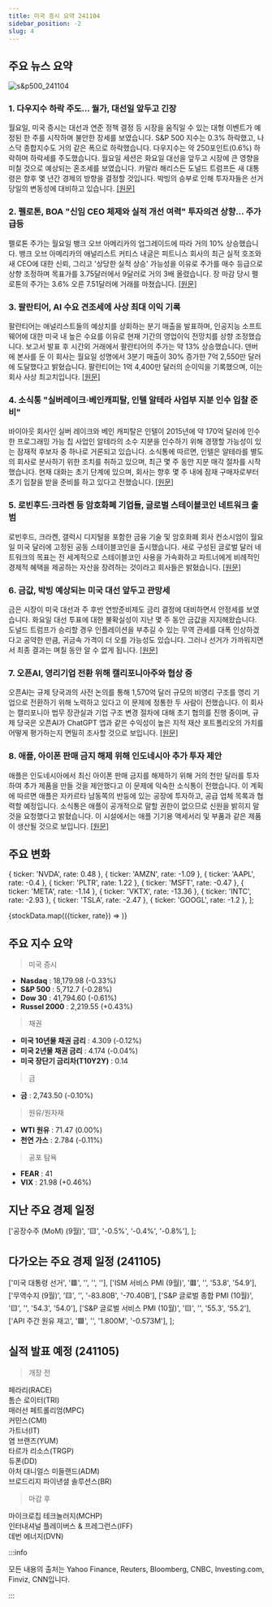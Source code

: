 ```yaml
---
title: 미국 증시 요약 241104
sidebar_position: -2
slug: 4
---
```


## 주요 뉴스 요약

![s&p500_241104](/map/241104.png)

### 1. **다우지수 하락 주도... 월가, 대선일 앞두고 긴장**

월요일, 미국 증시는 대선과 연준 정책 결정 등 시장을 움직일 수 있는 대형 이벤트가 예정된 한 주를 시작하며 불안한 장세를 보였습니다. S&P 500 지수는 0.3% 하락했고, 나스닥 종합지수도 거의 같은 폭으로 하락했습니다. 다우지수는 약 250포인트(0.6%) 하락하며 하락세를 주도했습니다. 월요일 세션은 화요일 대선을 앞두고 시장에 큰 영향을 미칠 것으로 예상되는 혼조세를 보였습니다. 카말라 해리스든 도널드 트럼프든 새 대통령은 향후 몇 년간 경제의 방향을 결정할 것입니다. 박빙의 승부로 인해 투자자들은 선거 당일의 변동성에 대비하고 있습니다. [[원문]](https://finance.yahoo.com/news/live/stock-market-today-dow-leads-stocks-lower-as-wall-street-braces-for-election-day-210042676.html)

### 2. **펠로톤, BOA "신임 CEO 체제와 실적 개선 여력" 투자의견 상향... 주가 급등**

펠로톤 주가는 월요일 뱅크 오브 아메리카의 업그레이드에 따라 거의 10% 상승했습니다. 뱅크 오브 아메리카의 애널리스트 커티스 내글은 피트니스 회사의 최근 실적 호조와 새 CEO에 대한 신뢰, 그리고 '상당한 실적 상승' 가능성을 이유로 주가를 매수 등급으로 상향 조정하며 목표가를 3.75달러에서 9달러로 거의 3배 올렸습니다. 장 마감 당시 펠로톤의 주가는 3.6% 오른 7.51달러에 거래를 마쳤습니다. [[원문]](https://finance.yahoo.com/news/peloton-stock-surges-as-bank-of-america-upgrades-on-new-ceo-substantial-earnings-upside-184229470.html)

### 3. **팔란티어, AI 수요 견조세에 사상 최대 이익 기록**

팔란티어는 애널리스트들의 예상치를 상회하는 분기 매출을 발표하며, 인공지능 소프트웨어에 대한 미국 내 높은 수요를 이유로 현재 기간의 영업이익 전망치를 상향 조정했습니다. 보고서 발표 후 시간외 거래에서 팔란티어의 주가는 약 13% 상승했습니다. 덴버에 본사를 둔 이 회사는 월요일 성명에서 3분기 매출이 30% 증가한 7억 2,550만 달러에 도달했다고 밝혔습니다. 팔란티어는 1억 4,400만 달러의 순이익을 기록했으며, 이는 회사 사상 최고치입니다. [[원문]](https://finance.yahoo.com/news/palantir-reports-record-profit-cites-211608273.html)

### 4. **소식통 "실버레이크·베인캐피탈, 인텔 알테라 사업부 지분 인수 입찰 준비"**

바이아웃 회사인 실버 레이크와 베인 캐피탈은 인텔이 2015년에 약 170억 달러에 인수한 프로그래밍 가능 칩 사업인 알테라의 소수 지분을 인수하기 위해 경쟁할 가능성이 있는 잠재적 후보자 중 하나로 거론되고 있습니다. 소식통에 따르면, 인텔은 알테라를 별도의 회사로 분사하기 위한 조치를 취하고 있으며, 최근 몇 주 동안 지분 매각 절차를 시작했습니다. 현재 대화는 초기 단계에 있으며, 회사는 향후 몇 주 내에 잠재 구매자로부터 초기 입찰을 받을 준비를 하고 있다고 전했습니다. [[원문]](https://www.reuters.com/markets/deals/silver-lake-bain-prepare-bid-multi-billion-stake-intels-altera-unit-sources-say-2024-11-04/)

### 5. **로빈후드·크라켄 등 암호화폐 기업들, 글로벌 스테이블코인 네트워크 출범**

로빈후드, 크라켄, 갤럭시 디지털을 포함한 금융 기술 및 암호화폐 회사 컨소시엄이 월요일 미국 달러에 고정된 공동 스테이블코인을 출시했습니다. 새로 구성된 글로벌 달러 네트워크의 목표는 전 세계적으로 스테이블코인 사용을 가속화하고 파트너에게 비례적인 경제적 혜택을 제공하는 자산을 장려하는 것이라고 회사들은 밝혔습니다. [[원문]](https://www.reuters.com/technology/crypto-firms-including-robinhood-kraken-launch-global-stablecoin-network-2024-11-04/)

### 6. **금값, 박빙 예상되는 미국 대선 앞두고 관망세**

금은 시장이 미국 대선과 주 후반 연방준비제도 금리 결정에 대비하면서 안정세를 보였습니다. 화요일 대선 투표에 대한 불확실성이 지난 몇 주 동안 금값을 지지해왔습니다. 도널드 트럼프가 승리할 경우 인플레이션을 부추길 수 있는 무역 관세를 대폭 인상하겠다고 공약한 만큼, 귀금속 가격이 더 오를 가능성도 있습니다. 그러나 선거가 가까워지면서 최종 결과는 며칠 동안 알 수 없게 됩니다. [[원문]](https://www.bloomberg.com/news/articles/2024-11-05/gold-xauusd-steady-as-market-holds-breath-before-tight-us-election?srnd=phx-markets&embedded-checkout=true)

### 7. **오픈AI, 영리기업 전환 위해 캘리포니아주와 협상 중**

오픈AI는 규제 당국과의 사전 논의를 통해 1,570억 달러 규모의 비영리 구조를 영리 기업으로 전환하기 위해 노력하고 있다고 이 문제에 정통한 두 사람이 전했습니다. 이 회사는 캘리포니아 법무 장관실과 기업 구조 변경 절차에 대해 초기 협의를 진행 중이며, 규제 당국은 오픈AI가 ChatGPT 앱과 같은 수익성이 높은 지적 재산 포트폴리오의 가치를 어떻게 평가하는지 면밀히 조사할 것으로 보입니다. [[원문]](https://www.bloomberg.com/news/articles/2024-11-04/openai-in-talks-with-california-to-become-for-profit-company?srnd=homepage-asia&embedded-checkout=true)

### 8. **애플, 아이폰 판매 금지 해제 위해 인도네시아 추가 투자 제안**

애플은 인도네시아에서 최신 아이폰 판매 금지를 해제하기 위해 거의 천만 달러를 투자하여 추가 제품을 만들 것을 제안했다고 이 문제에 익숙한 소식통이 전했습니다. 이 계획에 따르면 애플은 자카르타 남동쪽의 반둥에 있는 공장에 투자하고, 공급 업체 목록과 협력할 예정입니다. 소식통은 애플이 공개적으로 말할 권한이 없으므로 신원을 밝히지 말 것을 요청했다고 밝혔습니다. 이 시설에서는 애플 기기용 액세서리 및 부품과 같은 제품이 생산될 것으로 보입니다. [[원문]](https://www.bloomberg.com/news/articles/2024-11-05/apple-to-offer-extra-indonesia-investment-to-lift-iphone-ban?srnd=homepage-asia)

## 주요 변화

  { ticker: 'NVDA', rate: 0.48 },
  { ticker: 'AMZN', rate: -1.09 },
  { ticker: 'AAPL', rate: -0.4 },
  { ticker: 'PLTR', rate: 1.22 },
  { ticker: 'MSFT', rate: -0.47 },
  { ticker: 'META', rate: -1.14 },
  { ticker: 'VKTX', rate: -13.36 },
  { ticker: 'INTC', rate: -2.93 },
  { ticker: 'TSLA', rate: -2.47 },
  { ticker: 'GOOGL', rate: -1.2 },
];

{stockData.map(({ticker, rate}) => <StockCardMini key={ticker} ticker={ticker} rate={rate}></StockCardMini>)}

## 주요 지수 요약

> 미국 증시

- **Nasdaq** : 18,179.98 (-0.33%)
- **S&P 500** : 5,712.7 (-0.28%)
- **Dow 30** : 41,794.60 (-0.61%)
- **Russel 2000** : 2,219.55 (+0.43%)

> 채권

- **미국 10년물 채권 금리** : 4.309 (-0.12%)
- **미국 2년물 채권 금리** : 4.174 (-0.04%)
- **미국 장단기 금리차(T10Y2Y)** : 0.14

> 금

- **금** : 2,743.50 (-0.10%)

> 원유/원자재

- **WTI 원유** : 71.47 (0.00%)
- **천연 가스** : 2.784 (-0.11%)

> 공포 탐욕

- **FEAR** : 41
- **VIX** : 21.98 (+0.46%)

## 지난 주요 경제 일정

  ['공장수주 (MoM) (9월)', '🟨', '-0.5%', '-0.4%', '-0.8%'],
];

<EconomicCalendar data={eventsData} />

## 다가오는 주요 경제 일정 (241105)

  ['미국 대통령 선거', '🟥', '', '', ''],
  ['ISM 서비스 PMI (9월)', '🟥', '', '53.8', '54.9'],
  ['무역수지 (9월)', '🟨', '', '-83.80B', '-70.40B'],
  ['S&P 글로벌 종합 PMI (10월)', '🟨', '', '54.3', '54.0'],
  ['S&P 글로벌 서비스 PMI (10월)', '🟨', '', '55.3', '55.2'],
  ['API 주간 원유 재고', '🟩', '', '1.800M', '-0.573M'],
];

<EconomicCalendar data={nextEventsData} />

## 실적 발표 예정 (241105)

> 개장 전

페라리(RACE)  
톰슨 로이터(TRI)  
매러선 페트롤리엄(MPC)  
커민스(CMI)  
가트너(IT)  
염 브랜즈(YUM)  
타르가 리소스(TRGP)  
듀폰(DD)  
아처 대니얼스 미들랜드(ADM)  
브로드리지 파이낸셜 솔루션스(BR)

> 마감 후

마이크로칩 테크놀러지(MCHP)  
인터내셔널 플레이버스 & 프레그런스(IFF)  
데번 에너지(DVN)

:::info

모든 내용의 출처는 Yahoo Finance, Reuters, Bloomberg, CNBC, Investing.com, Finviz, CNN입니다.

:::
